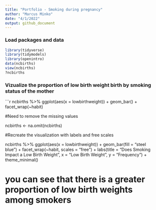 ```yaml
---
title: "Portfolio - Smoking during pregnancy"
author: "Marcus Minko"
date: "4/1/2022"
output: github_document
---
```


### Load packages and data

```r
library(tidyverse) 
library(tidymodels)
library(openintro)
data(ncbirths)
view(ncbirths)
?ncbirths
```
### Vizualize the proportion of low birth weight birth by smoking status of the mother
```r


ncbirths %>% 
       ggplot(aes(x = lowbirthweight)) + geom_bar() + facet_wrap(~habit)

#Need to remove the missing values 

ncbirths <- na.omit(ncbirths)

#Recreate the visualization with labels and free scales

ncbirths %>% 
           ggplot(aes(x = lowbirthweight)) + geom_bar(fill = "steel blue") + facet_wrap(~habit, scales = "free") + labs(title = "Does Smoking Impact a Low Birth Weight", x = "Low Birth Weight", y = "Frequency") + theme_minimal()

# you can see that there is a greater proportion of low birth weights among smokers


